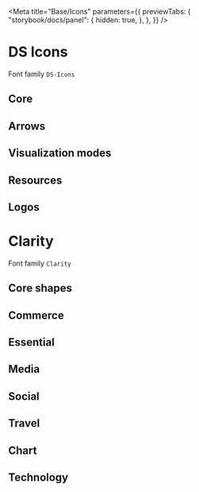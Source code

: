 
<Meta
    title="Base/Icons"
    parameters={{
        previewTabs: {
            "storybook/docs/panel": {
                hidden: true,
            },
        },
    }}
/>

<style>
    {`
.example-item {
    color: #333;
    font-size: 15px;
    text-align: center;
    display: inline-flex;
    flex-direction: column;
    padding: 10px;
    width: 200px;
}

span[class*=icon-],
span[class*=uiv-icon-] {
    font-size: 36px;
}

.code {
    font-family: monospace !important;
}
`}
</style>

# DS Icons

Font family `DS-Icons`

## Core

<Icon name="ui-icon-ellipsis" code="\e90e" />
<Icon name="ui-icon-megaphone-line" code="\e901" />
<Icon name="ui-icon-play" code="\e90c" />
<Icon name="ui-icon-trash" code="\e90d" />
<Icon name="ui-icon-copy" code="\e910" />
<Icon name="ui-icon-git-commit" code="\e912" />
<Icon name="ui-icon-git-branch" code="\e913" />
<Icon name="ui-icon-cloud-deploy-config" code="\e914" />
<Icon name="ui-icon-cloud-off" code="\e915" />
<Icon name="ui-icon-cloud-lock" code="\e91c" />
<Icon name="ui-icon-briefcase" code="\e91b" />
<Icon name="ui-icon-exception-alert" code="\e924" />
<Icon name="ui-icon-go-to-notebook" code="\e925" />
<Icon name="ui-icon-notebook" code="\e94a" />
<Icon name="ui-icon-bell-alarm" code="\e926" />
<Icon name="ui-icon-tick" code="\e927" />
<Icon name="ui-icon-stalled" code="\e928" />
<Icon name="ui-icon-dashboard" code="\e929" />
<Icon name="ui-icon-locations" code="\e939" />
<Icon name="ui-icon-location" code="\e92a" />
<Icon name="ui-icon-location-solid" code="\e938" />
<Icon name="ui-icon-compare" code="\e92b" />
<Icon name="ui-icon-calendar" code="\e92c" />
<Icon name="ui-icon-graph" code="\e92d" />
<Icon name="ui-icon-conversation" code="\e92e" />
<Icon name="ui-icon-wrench" code="\e92f" />
<Icon name="ui-icon-add-user" code="\e93a" />
<Icon name="ui-icon-form-line" code="\e942" />
<Icon name="ui-icon-form-solid" code="\e943" />
<Icon name="ui-icon-binary-line" code="\e947" />
<Icon name="ui-icon-binary-solid" code="\e948" />
<Icon name="ui-icon-cactus" code="\e944" />
<Icon name="ui-icon-download-globe" code="\e946" />
<Icon name="ui-icon-lab" code="\e949" />
<Icon name="ui-icon-sand-clock" code="\e94b" />
<Icon name="ui-icon-list-line" code="\e94c" />
<Icon name="ui-icon-search-add" code="\e950" />
<Icon name="ui-icon-alert-octagon" code="\e951" />
<Icon name="ui-icon-alert-octagon-solid" code="\e952" />
<Icon name="ui-icon-dot" code="\e953" />
<Icon name="ui-icon-exclamation" code="\e954" />
<Icon name="ui-icon-wip" code="\e955" />
<Icon name="ui-icon-auth-denied" code="\e956" />
<Icon name="ui-icon-auth-operator" code="\e957" />
<Icon name="ui-icon-auth-pending" code="\e958" />
<Icon name="ui-icon-auth-request" code="\e959" />

<Icon name="ui-icon-dot-solid" code="\e959" />
<Icon name="ui-icon-dot-solid-off" code="\e95a" />
<Icon name="ui-icon-angle-line-double" code="\e95b" />
<Icon name="ui-icon-equals" code="\e95c" />
<Icon name="ui-icon-list-back" code="\e95d" />

## Arrows

<Icon name="ui-icon-arrow-up" code="\e908" />
<Icon name="ui-icon-go-to-arrow" code="\e920" />

## Visualization modes

<Icon name="ui-icon-collapse-panel" code="\e903" />
<Icon name="ui-icon-collapsed-panel" code="\e904" />
<Icon name="ui-icon-chart" code="\e905" />
<Icon name="ui-icon-list" code="\e906" />
<Icon name="ui-icon-rich-list" code="\e907" />
<Icon name="ui-icon-view-tree" code="\e921" />
<Icon name="ui-icon-view-grid" code="\e922" />
<Icon name="ui-icon-view-stacked" code="\e923" />
<Icon name="ui-icon-group" code="\e931" />
<Icon name="ui-icon-empty" code="--" />

## Resources

<Icon name="ui-icon-resource" code="\e90f" />
<Icon name="ui-icon-namespace-line" code="\e902" />
<Icon name="ui-icon-CPD" code="\e930" />
<Icon name="ui-icon-resource-processing" code="\e916" />
<Icon name="ui-icon-resource-bpa" code="\e917" />
<Icon name="ui-icon-resource-database" code="\e918" />
<Icon name="ui-icon-resource-monitor" code="\e919" />
<Icon name="ui-icon-resource-pubsub" code="\e91a" />
<Icon name="ui-icon-resource-model" code="\e91d" />
<Icon name="ui-icon-universal" code="\e93b" />
<Icon name="ui-icon-global" code="\e941" />
<Icon name="ui-icon-local" code="\e93c" />
<Icon name="ui-icon-multi-local" code="\e93d" />
<Icon name="ui-icon-definition" code="\e93e" />
<Icon name="ui-icon-implementation" code="\e93f" />
<Icon name="ui-icon-deploy" code="\e940" />
<Icon name="ui-icon-deploy-rollback" code="\e94d" />
<Icon name="ui-icon-redeploy" code="\e94e" />
<Icon name="ui-icon-deploy-package" code="\e94f" />
<Icon name="ui-icon-deploy-waiting" code="\e945" />

## Logos

<Icon name="ui-icon-ether-api" code="\e911" />
<Icon name="ui-icon-event-solid" code="\e91e" />
<Icon name="ui-icon-event-line" code="\e91f" />
<Icon name="ui-icon-bitbucket-line" code="\e900" />
<Icon name="ui-icon-bucket-line" code="\e95e" />
<Icon name="ui-icon-bucket-solid" code="\e95f" />
<Icon name="ui-icon-cloud-aws" code="\e909" />
<Icon name="ui-icon-cloud-azure" code="\e90a" />
<Icon name="ui-icon-cloud-google" code="\e90b" />
<Icon name="ui-icon-cells" code="\e932" />
<Icon name="ui-icon-ether" code="\e933" />
<Icon name="ui-icon-mirrorgate" code="\e934" />
<Icon name="ui-icon-bbva" code="\e935" />
<Icon name="ui-icon-salesforce" code="\e936" />
<Icon name="ui-icon-webex" code="\e937" />

# Clarity

Font family `Clarity`

## Core shapes

<Icon name="icon-angle-double-line" code="\e900" />
<Icon name="icon-angle-line" code="\e901" />
<Icon name="icon-avatar-line" code="\e902" />
<Icon name="icon-avatar-outline-alerted" code="\e903" />
<Icon name="icon-avatar-outline-badged" code="\e904" />
<Icon name="icon-avatar-solid-alerted" code="\e905" />
<Icon name="icon-avatar-solid-badged" code="\e906" />
<Icon name="icon-avatar-solid" code="\e907" />
<Icon name="icon-bars-line" code="\e908" />
<Icon name="icon-bell-line" code="\e909" />
<Icon name="icon-bell-outline-badged" code="\e90a" />
<Icon name="icon-bell-solid" code="\e90c" />
<Icon name="icon-bell-solid-badged" code="\e90b" />
<Icon name="icon-bell-solid-badged-color" code="\e96c" />
<Icon name="icon-calendar-line" code="\e9c8" />
<Icon name="icon-calendar-outline-alerted" code="\e9c9" />
<Icon name="icon-calendar-outline-badged" code="\e9ca" />
<Icon name="icon-calendar-solid-alerted" code="\e9cb" />
<Icon name="icon-calendar-solid-badged" code="\e9cc" />
<Icon name="icon-calendar-solid" code="\e9cd" />
<Icon name="icon-caret-line" code="\e90d" />
<Icon name="icon-check-circle-line" code="\e90e" />
<Icon name="icon-check-circle-solid" code="\e90f" />
<Icon name="icon-check-line" code="\e910" />
<Icon name="icon-close-line" code="\e911" />
<Icon name="icon-cloud-line" code="\e912" />
<Icon name="icon-cloud-outline-alerted" code="\e913" />
<Icon name="icon-cloud-outline-badged" code="\e914" />
<Icon name="icon-cloud-solid-alerted" code="\e915" />
<Icon name="icon-cloud-solid-badged" code="\e916" />
<Icon name="icon-cloud-solid" code="\e917" />
<Icon name="icon-cog-line" code="\e918" />
<Icon name="icon-cog-outline-alerted" code="\e919" />
<Icon name="icon-cog-outline-badged" code="\e91a" />
<Icon name="icon-cog-solid-alerted" code="\e91b" />
<Icon name="icon-cog-solid-badged" code="\e91c" />
<Icon name="icon-cog-solid" code="\e91d" />
<Icon name="icon-collapse-line" code="\e9f7" />
<Icon name="icon-date-line" code="\ea20" />
<Icon name="icon-date-outline-alerted" code="\ea21" />
<Icon name="icon-date-outline-badged" code="\ea22" />
<Icon name="icon-date-solid-alerted" code="\ea23" />
<Icon name="icon-date-solid-badged" code="\ea24" />
<Icon name="icon-date-solid" code="\ea25" />
<Icon name="icon-directory-line" code="\e91e" />
<Icon name="icon-directory-outline-alerted" code="\e91f" />
<Icon name="icon-directory-outline-badged" code="\e920" />
<Icon name="icon-directory-solid-alerted" code="\e921" />
<Icon name="icon-directory-solid-badged" code="\e922" />
<Icon name="icon-directory-solid" code="\e923" />
<Icon name="icon-ellipsis-horizontal-line" code="\e924" />
<Icon name="icon-ellipsis-horizontal-outline-badged" code="\e925" />
<Icon name="icon-ellipsis-vertical-line" code="\e926" />
<Icon name="icon-ellipsis-vertical-outline-badged" code="\e927" />
<Icon name="icon-error-line" code="\e928" />
<Icon name="icon-error-solid" code="\e929" />
<Icon name="icon-error-standard-line" code="\e92a" />
<Icon name="icon-error-standard-solid" code="\e92b" />
<Icon name="icon-event-line" code="\ea54" />
<Icon name="icon-event-outline-alerted" code="\ea55" />
<Icon name="icon-event-outline-badged" code="\ea56" />
<Icon name="icon-event-solid-alerted" code="\ea57" />
<Icon name="icon-event-solid-badged" code="\ea58" />
<Icon name="icon-event-solid" code="\ea59" />
<Icon name="icon-exclamation-circle-line" code="\e92c" />
<Icon name="icon-exclamation-circle-solid" code="\e92d" />
<Icon name="icon-exclamation-triangle-line" code="\e92e" />
<Icon name="icon-exclamation-triangle-solid" code="\e92f" />
<Icon name="icon-eye-hide-line" code="\ea60" />
<Icon name="icon-eye-hide-solid" code="\ea61" />
<Icon name="icon-eye-line" code="\ea62" />
<Icon name="icon-eye-solid" code="\ea65" />
<Icon name="icon-filter-grid-circle-line" code="\e930" />
<Icon name="icon-filter-grid-circle-solid" code="\e931" />
<Icon name="icon-filter-grid-line" code="\e932" />
<Icon name="icon-filter-grid-solid" code="\e933" />
<Icon name="icon-folder-line" code="\e934" />
<Icon name="icon-folder-open-line" code="\e935" />
<Icon name="icon-folder-open-outline-alerted" code="\e936" />
<Icon name="icon-folder-open-outline-badged" code="\e937" />
<Icon name="icon-folder-open-solid-alerted" code="\e938" />
<Icon name="icon-folder-open-solid-badged" code="\e939" />
<Icon name="icon-folder-open-solid" code="\e93a" />
<Icon name="icon-folder-outline-alerted" code="\e93b" />
<Icon name="icon-folder-outline-badged" code="\e93c" />
<Icon name="icon-folder-solid-alerted" code="\e93d" />
<Icon name="icon-folder-solid-badged" code="\e93e" />
<Icon name="icon-folder-solid" code="\e93f" />
<Icon name="icon-help-info-line" code="\e940" />
<Icon name="icon-help-info-solid" code="\e941" />
<Icon name="icon-home-line" code="\e942" />
<Icon name="icon-home-solid" code="\e943" />
<Icon name="icon-image-line" code="\e946" />
<Icon name="icon-image-outline-badged" code="\e947" />
<Icon name="icon-image-solid-badged" code="\e948" />
<Icon name="icon-image-solid" code="\e949" />
<Icon name="icon-info-circle-line" code="\e94a" />
<Icon name="icon-info-circle-solid" code="\e94b" />
<Icon name="icon-info-line" code="\e94c" />
<Icon name="icon-info-solid" code="\e94d" />
<Icon name="icon-info-standard-line" code="\e94e" />
<Icon name="icon-info-standard-solid" code="\e94f" />
<Icon name="icon-menu-line" code="\e950" />
<Icon name="icon-notification-line" code="\e951" />
<Icon name="icon-notification-outline-badged" code="\e952" />
<Icon name="icon-notification-solid-badged" code="\e953" />
<Icon name="icon-notification-solid" code="\e954" />
<Icon name="icon-search-line" code="\e955" />
<Icon name="icon-settings-line" code="\e956" />
<Icon name="icon-settings-outline-alerted" code="\e957" />
<Icon name="icon-settings-outline-badged" code="\e958" />
<Icon name="icon-settings-solid-alerted" code="\e959" />
<Icon name="icon-settings-solid-badged" code="\e95a" />
<Icon name="icon-settings-solid" code="\e95b" />
<Icon name="icon-success-line" code="\e95c" />
<Icon name="icon-success-standard-line" code="\e95d" />
<Icon name="icon-success-standard-solid" code="\e95e" />
<Icon name="icon-times-line" code="\e95f" />
<Icon name="icon-unknown-status-line" code="\e960" />
<Icon name="icon-user-line" code="\e961" />
<Icon name="icon-user-outline-alerted" code="\e962" />
<Icon name="icon-user-outline-badged" code="\e963" />
<Icon name="icon-user-solid-alerted" code="\e964" />
<Icon name="icon-user-solid-badged" code="\e965" />
<Icon name="icon-user-solid" code="\e966" />
<Icon name="icon-view-columns-line" code="\e967" />
<Icon name="icon-warning-line" code="\e968" />
<Icon name="icon-warning-solid" code="\e969" />
<Icon name="icon-warning-standard-line" code="\e96a" />
<Icon name="icon-warning-standard-solid" code="\e96b" />

## Commerce

<Icon name="icon-bank-line" code="\e99e" />
<Icon name="icon-bank-outline-alerted" code="\e99f" />
<Icon name="icon-bank-outline-badged" code="\e9a0" />
<Icon name="icon-bank-solid-alerted" code="\e9a1" />
<Icon name="icon-bank-solid-badged" code="\e9a2" />
<Icon name="icon-bank-solid" code="\e9a3" />
<Icon name="icon-calculator-line" code="\e9c6" />
<Icon name="icon-calculator-solid" code="\e9c7" />
<Icon name="icon-credit-card-line" code="\ea10" />
<Icon name="icon-credit-card-solid" code="\ea11" />
<Icon name="icon-dollar-bill-line" code="\ea3a" />
<Icon name="icon-dollar-bill-solid" code="\ea3b" />
<Icon name="icon-dollar-line" code="\ea3c" />
<Icon name="icon-dollar-solid" code="\ea3d" />
<Icon name="icon-euro-line" code="\ea52" />
<Icon name="icon-euro-solid" code="\ea53" />
<Icon name="icon-savings-line" code="\eb72" />
<Icon name="icon-savings-solid" code="\eb73" />
<Icon name="icon-shopping-bag-line" code="\eb8e" />
<Icon name="icon-shopping-bag-solid" code="\eb8f" />
<Icon name="icon-shopping-cart-line" code="\eb90" />
<Icon name="icon-shopping-cart-outline-alerted" code="\eb91" />
<Icon name="icon-shopping-cart-outline-badged" code="\eb92" />
<Icon name="icon-shopping-cart-solid-alerted" code="\eb93" />
<Icon name="icon-shopping-cart-solid-badged" code="\eb94" />
<Icon name="icon-shopping-cart-solid" code="\eb95" />
<Icon name="icon-store-line" code="\eba9" />
<Icon name="icon-store-solid" code="\ebaa" />
<Icon name="icon-wallet-line" code="\ec03" />
<Icon name="icon-wallet-solid" code="\ec04" />

## Essential

<Icon name="icon-add-line" code="\e96f" />
<Icon name="icon-add-text-line" code="\e970" />
<Icon name="icon-alarm-clock-line" code="\e973" />
<Icon name="icon-alarm-clock-outline-alerted" code="\e974" />
<Icon name="icon-alarm-clock-outline-badged" code="\e975" />
<Icon name="icon-alarm-clock-solid-alerted" code="\e976" />
<Icon name="icon-alarm-clock-solid-badged" code="\e977" />
<Icon name="icon-alarm-clock-solid" code="\e978" />
<Icon name="icon-alarm-off-line" code="\e979" />
<Icon name="icon-alarm-off-solid" code="\e97a" />
<Icon name="icon-alert-line" code="\e97b" />
<Icon name="icon-alert-solid" code="\e97c" />
<Icon name="icon-arrow-line" code="\e98b" />
<Icon name="icon-asterisk-line" code="\e98c" />
<Icon name="icon-asterisk-solid" code="\e98d" />
<Icon name="icon-balance-line" code="\e99c" />
<Icon name="icon-ban-line" code="\e99d" />
<Icon name="icon-bolt-line" code="\e9b2" />
<Icon name="icon-bolt-solid" code="\e9b3" />
<Icon name="icon-book-line" code="\e9b4" />
<Icon name="icon-book-solid" code="\e9b5" />
<Icon name="icon-bubble-exclamation-line" code="\e9b8" />
<Icon name="icon-bubble-exclamation-solid" code="\e9b9" />
<Icon name="icon-bug-line" code="\e9ba" />
<Icon name="icon-bug-solid" code="\e9bb" />
<Icon name="icon-bullseye-line" code="\e9c2" />
<Icon name="icon-bullseye-solid" code="\e9c3" />
<Icon name="icon-cancel-line" code="\e9d0" />
<Icon name="icon-circle-arrow-line" code="\e9dd" />
<Icon name="icon-circle-arrow-solid" code="\e9de" />
<Icon name="icon-circle-line" code="\e9df" />
<Icon name="icon-circle-solid" code="\e9e0" />
<Icon name="icon-clipboard-line" code="\e9e1" />
<Icon name="icon-clipboard-outline-badged" code="\e9e2" />
<Icon name="icon-clipboard-solid-badged" code="\e9e3" />
<Icon name="icon-clipboard-solid" code="\e9e4" />
<Icon name="icon-clock-line" code="\e9e5" />
<Icon name="icon-clock-outline-alerted" code="\e9e6" />
<Icon name="icon-clock-outline-badged" code="\e9e7" />
<Icon name="icon-clock-solid-alerted" code="\e9e8" />
<Icon name="icon-clock-solid-badged" code="\e9e9" />
<Icon name="icon-clock-solid" code="\e9ea" />
<Icon name="icon-copy-line" code="\ea08" />
<Icon name="icon-copy-solid" code="\ea09" />
<Icon name="icon-cursor-arrow-line" code="\ea12" />
<Icon name="icon-cursor-arrow-solid" code="\ea13" />
<Icon name="icon-cursor-hand-line" code="\ea14" />
<Icon name="icon-cursor-hand-solid" code="\ea15" />
<Icon name="icon-document-line" code="\ea34" />
<Icon name="icon-document-outline-alerted" code="\ea35" />
<Icon name="icon-document-outline-badged" code="\ea36" />
<Icon name="icon-document-solid-alerted" code="\ea37" />
<Icon name="icon-document-solid-badged" code="\ea38" />
<Icon name="icon-document-solid" code="\ea39" />
<Icon name="icon-edit-line" code="\ea44" />
<Icon name="icon-edit-solid" code="\ea45" />
<Icon name="icon-file-line" code="\ea6a" />
<Icon name="icon-file-outline-alerted" code="\ea6b" />
<Icon name="icon-file-outline-badged" code="\ea6c" />
<Icon name="icon-file-settings-line" code="\ea6d" />
<Icon name="icon-file-settings-outline-alerted" code="\ea6e" />
<Icon name="icon-file-settings-outline-badged" code="\ea6f" />
<Icon name="icon-file-settings-solid-alerted" code="\ea70" />
<Icon name="icon-file-settings-solid-badged" code="\ea71" />
<Icon name="icon-file-settings-solid" code="\ea72" />
<Icon name="icon-file-solid-alerted" code="\ea73" />
<Icon name="icon-file-solid-badged" code="\ea74" />
<Icon name="icon-file-solid" code="\ea75" />
<Icon name="icon-filter-line" code="\ea78" />
<Icon name="icon-filter-solid" code="\ea79" />
<Icon name="icon-firewall-line" code="\ea7a" />
<Icon name="icon-firewall-outline-alerted" code="\ea7b" />
<Icon name="icon-firewall-outline-badged" code="\ea7c" />
<Icon name="icon-firewall-solid-alerted" code="\ea7d" />
<Icon name="icon-firewall-solid-badged" code="\ea7e" />
<Icon name="icon-firewall-solid" code="\ea7f" />
<Icon name="icon-flame-line" code="\ea82" />
<Icon name="icon-flame-solid" code="\ea83" />
<Icon name="icon-flow-chart-line" code="\ea8b" />
<Icon name="icon-flow-chart-solid" code="\ea8c" />
<Icon name="icon-grid-view-line" code="\ea8d" />
<Icon name="icon-grid-view-solid" code="\ea8e" />
<Icon name="icon-group-line" code="\ea8f" />
<Icon name="icon-group-outline-alerted" code="\ea90" />
<Icon name="icon-group-outline-badged" code="\ea91" />
<Icon name="icon-group-solid-alerted" code="\ea92" />
<Icon name="icon-group-solid-badged" code="\ea93" />
<Icon name="icon-group-solid" code="\ea94" />
<Icon name="icon-help-line" code="\eaa5" />
<Icon name="icon-help-outline-badged" code="\eaa6" />
<Icon name="icon-help-solid-badged" code="\eaa7" />
<Icon name="icon-help-solid" code="\eaa8" />
<Icon name="icon-history-line" code="\eaa9" />
<Icon name="icon-hourglass-line" code="\eab0" />
<Icon name="icon-hourglass-outline-alerted" code="\eab1" />
<Icon name="icon-hourglass-outline-badged" code="\eab2" />
<Icon name="icon-hourglass-solid-alerted" code="\eab3" />
<Icon name="icon-hourglass-solid-badged" code="\eab4" />
<Icon name="icon-hourglass-solid" code="\eab5" />
<Icon name="icon-id-badge-line" code="\eab6" />
<Icon name="icon-id-badge-outline-alerted" code="\eab7" />
<Icon name="icon-id-badge-outline-badged" code="\eab8" />
<Icon name="icon-id-badge-solid-alerted" code="\eab9" />
<Icon name="icon-id-badge-solid-badged" code="\eaba" />
<Icon name="icon-id-badge-solid" code="\eabb" />
<Icon name="icon-key-line" code="\eac7" />
<Icon name="icon-key-outline-alerted" code="\eac8" />
<Icon name="icon-key-outline-badged" code="\eac9" />
<Icon name="icon-key-solid-alerted" code="\eaca" />
<Icon name="icon-key-solid-badged" code="\eacb" />
<Icon name="icon-key-solid" code="\eacc" />
<Icon name="icon-library-line" code="\ead1" />
<Icon name="icon-library-solid" code="\ead2" />
<Icon name="icon-lightbulb-line" code="\ead9" />
<Icon name="icon-lightbulb-outline-badged" code="\eada" />
<Icon name="icon-lightbulb-solid-badged" code="\eadb" />
<Icon name="icon-lightbulb-solid" code="\eadc" />
<Icon name="icon-lightning-line" code="\eadd" />
<Icon name="icon-lightning-solid" code="\eade" />
<Icon name="icon-list-line" code="\eae4" />
<Icon name="icon-list-outline-badged" code="\eae5" />
<Icon name="icon-list-solid-badged" code="\eae6" />
<Icon name="icon-list-solid" code="\eae7" />
<Icon name="icon-lock-line" code="\eae8" />
<Icon name="icon-lock-solid" code="\eae9" />
<Icon name="icon-login-line" code="\eaea" />
<Icon name="icon-login-solid" code="\eaeb" />
<Icon name="icon-logout-line" code="\eaec" />
<Icon name="icon-logout-solid" code="\eaed" />
<Icon name="icon-minus-circle-line" code="\eafa" />
<Icon name="icon-minus-circle-solid" code="\eafb" />
<Icon name="icon-minus-line" code="\eafc" />
<Icon name="icon-new-line" code="\eb18" />
<Icon name="icon-new-solid" code="\eb19" />
<Icon name="icon-no-access-line" code="\eb1a" />
<Icon name="icon-no-access-solid" code="\eb1b" />
<Icon name="icon-note-edit-line" code="\eb1e" />
<Icon name="icon-note-edit-solid" code="\eb1f" />
<Icon name="icon-note-line" code="\eb20" />
<Icon name="icon-note-solid" code="\eb21" />
<Icon name="icon-objects-line" code="\eb22" />
<Icon name="icon-objects-solid" code="\eb23" />
<Icon name="icon-organization-line" code="\eb24" />
<Icon name="icon-organization-solid" code="\eb25" />
<Icon name="icon-pencil-line" code="\eb28" />
<Icon name="icon-pencil-solid" code="\eb29" />
<Icon name="icon-pin-line" code="\eb32" />
<Icon name="icon-pin-solid" code="\eb33" />
<Icon name="icon-pinboard-line" code="\eb34" />
<Icon name="icon-pinboard-solid" code="\eb35" />
<Icon name="icon-pinned-line" code="\eb36" />
<Icon name="icon-pinned-solid" code="\eb37" />
<Icon name="icon-plus-circle-line" code="\eb42" />
<Icon name="icon-plus-circle-solid" code="\eb43" />
<Icon name="icon-plus-line" code="\eb44" />
<Icon name="icon-pop-out-line" code="\eb45" />
<Icon name="icon-redo-line" code="\eb5a" />
<Icon name="icon-refresh-line" code="\eb5b" />
<Icon name="icon-remove-line" code="\eb5c" />
<Icon name="icon-remove-solid" code="\eb5d" />
<Icon name="icon-repeat-line" code="\eb5e" />
<Icon name="icon-resize-line" code="\eb5f" />
<Icon name="icon-scissors-line" code="\eb74" />
<Icon name="icon-scissors-solid" code="\eb75" />
<Icon name="icon-scroll-line" code="\eb76" />
<Icon name="icon-scroll-outline-alerted" code="\eb77" />
<Icon name="icon-scroll-outline-badged" code="\eb78" />
<Icon name="icon-scroll-solid-alerted" code="\eb79" />
<Icon name="icon-scroll-solid-badged" code="\eb7a" />
<Icon name="icon-scroll-solid" code="\eb7b" />
<Icon name="icon-sign-in-line" code="\eb97" />
<Icon name="icon-sign-in-solid" code="\eb98" />
<Icon name="icon-sign-out-line" code="\eb99" />
<Icon name="icon-sign-out-solid" code="\eb9a" />
<Icon name="icon-slider-line" code="\eb9b" />
<Icon name="icon-slider-solid" code="\eb9c" />
<Icon name="icon-switch-line" code="\ebab" />
<Icon name="icon-sync-line" code="\ebac" />
<Icon name="icon-tag-line" code="\ebaf" />
<Icon name="icon-tag-outline-alerted" code="\ebb0" />
<Icon name="icon-tag-outline-badged" code="\ebb1" />
<Icon name="icon-tag-solid-alerted" code="\ebb2" />
<Icon name="icon-tag-solid-badged" code="\ebb3" />
<Icon name="icon-tag-solid" code="\ebb4" />
<Icon name="icon-tags-line" code="\ebb5" />
<Icon name="icon-tags-outline-alerted" code="\ebb6" />
<Icon name="icon-tags-outline-badged" code="\ebb7" />
<Icon name="icon-tags-solid-alerted" code="\ebb8" />
<Icon name="icon-tags-solid-badged" code="\ebb9" />
<Icon name="icon-tags-solid" code="\ebba" />
<Icon name="icon-target-line" code="\ebbf" />
<Icon name="icon-target-solid" code="\ebc0" />
<Icon name="icon-thermometer-line" code="\ebcd" />
<Icon name="icon-times-circle-line" code="\ebd2" />
<Icon name="icon-times-circle-solid" code="\ebd3" />
<Icon name="icon-tools-line" code="\ebd4" />
<Icon name="icon-tools-solid" code="\ebd5" />
<Icon name="icon-trash-line" code="\ebd6" />
<Icon name="icon-trash-solid" code="\ebd7" />
<Icon name="icon-two-way-arrows-line" code="\ebda" />
<Icon name="icon-undo-line" code="\ebdd" />
<Icon name="icon-unlock-line" code="\ebe2" />
<Icon name="icon-unlock-solid" code="\ebe3" />
<Icon name="icon-upload-line" code="\ebe7" />
<Icon name="icon-upload-outline-alerted" code="\ebe8" />
<Icon name="icon-upload-outline-badged" code="\ebe9" />
<Icon name="icon-users-line" code="\ebea" />
<Icon name="icon-users-outline-alerted" code="\ebeb" />
<Icon name="icon-users-outline-badged" code="\ebec" />
<Icon name="icon-users-solid-alerted" code="\ebed" />
<Icon name="icon-users-solid-badged" code="\ebee" />
<Icon name="icon-users-solid" code="\ebef" />
<Icon name="icon-view-cards-line" code="\ebf2" />
<Icon name="icon-view-list-line" code="\ebf3" />
<Icon name="icon-window-close-line" code="\ec07" />
<Icon name="icon-window-max-line" code="\ec08" />
<Icon name="icon-window-min-line" code="\ec09" />
<Icon name="icon-window-restore-line" code="\ec0a" />
<Icon name="icon-world-line" code="\ec0b" />
<Icon name="icon-world-outline-badged" code="\ec0c" />
<Icon name="icon-world-solid-badged" code="\ec0d" />
<Icon name="icon-world-solid" code="\ec0e" />
<Icon name="icon-wrench-line" code="\ec0f" />
<Icon name="icon-wrench-solid" code="\ec10" />
<Icon name="icon-zoom-in-line" code="\ec11" />
<Icon name="icon-zoom-out-line" code="\ec12" />

## Media

<Icon name="icon-camera-line" code="\e9ce" />
<Icon name="icon-camera-solid" code="\e9cf" />
<Icon name="icon-fast-forward-line" code="\ea66" />
<Icon name="icon-fast-forward-solid" code="\ea67" />
<Icon name="icon-film-strip-line" code="\ea76" />
<Icon name="icon-film-strip-solid" code="\ea77" />
<Icon name="icon-headphones-line" code="\ea9f" />
<Icon name="icon-headphones-solid" code="\eaa0" />
<Icon name="icon-music-note-line" code="\eb03" />
<Icon name="icon-music-note-solid" code="\eb04" />
<Icon name="icon-pause-line" code="\eb26" />
<Icon name="icon-pause-solid" code="\eb27" />
<Icon name="icon-play-line" code="\eb3a" />
<Icon name="icon-play-solid" code="\eb3b" />
<Icon name="icon-power-line" code="\eb46" />
<Icon name="icon-power-outline-alerted" code="\eb47" />
<Icon name="icon-power-outline-badged" code="\eb48" />
<Icon name="icon-power-solid-alerted" code="\eb49" />
<Icon name="icon-power-solid-badged" code="\eb4a" />
<Icon name="icon-power-solid" code="\eb4b" />
<Icon name="icon-rewind-line" code="\eb66" />
<Icon name="icon-rewind-solid" code="\eb67" />
<Icon name="icon-shuffle-line" code="\eb96" />
<Icon name="icon-step-forward-line" code="\eb9f" />
<Icon name="icon-step-forward-solid" code="\eba0" />
<Icon name="icon-stop-line" code="\eba1" />
<Icon name="icon-stop-solid" code="\eba2" />
<Icon name="icon-video-camera-line" code="\ebf0" />
<Icon name="icon-video-camera-solid" code="\ebf1" />
<Icon name="icon-volume-down-line" code="\ebfd" />
<Icon name="icon-volume-down-solid" code="\ebfe" />
<Icon name="icon-volume-mute-line" code="\ebff" />
<Icon name="icon-volume-mute-solid" code="\ec00" />
<Icon name="icon-volume-up-line" code="\ec01" />
<Icon name="icon-volume-up-solid" code="\ec02" />

## Social

<Icon name="icon-bookmark-line" code="\e9b6" />
<Icon name="icon-bookmark-solid" code="\e9b7" />
<Icon name="icon-chat-bubble-line" code="\e9d9" />
<Icon name="icon-chat-bubble-outline-badged" code="\e9da" />
<Icon name="icon-chat-bubble-solid-badged" code="\e9db" />
<Icon name="icon-chat-bubble-solid" code="\e9dc" />
<Icon name="icon-email-line" code="\ea46" />
<Icon name="icon-email-outline-alerted" code="\ea47" />
<Icon name="icon-email-outline-badged" code="\ea48" />
<Icon name="icon-email-solid-alerted" code="\ea49" />
<Icon name="icon-email-solid-badged" code="\ea4a" />
<Icon name="icon-email-solid" code="\ea4b" />
<Icon name="icon-envelope-line" code="\ea4c" />
<Icon name="icon-envelope-outline-alerted" code="\ea4d" />
<Icon name="icon-envelope-outline-badged" code="\ea4e" />
<Icon name="icon-envelope-solid-alerted" code="\ea4f" />
<Icon name="icon-envelope-solid-badged" code="\ea50" />
<Icon name="icon-envelope-solid" code="\ea51" />
<Icon name="icon-favorite-line" code="\ea68" />
<Icon name="icon-favorite-solid" code="\ea69" />
<Icon name="icon-flag-line" code="\ea80" />
<Icon name="icon-flag-solid" code="\ea81" />
<Icon name="icon-half-star-line" code="\ea95" />
<Icon name="icon-half-star-solid" code="\ea96" />
<Icon name="icon-happy-face-line" code="\ea97" />
<Icon name="icon-happy-face-solid" code="\ea98" />
<Icon name="icon-heart-broken-line" code="\eaa1" />
<Icon name="icon-heart-broken-solid" code="\eaa2" />
<Icon name="icon-heart-line" code="\eaa3" />
<Icon name="icon-heart-solid" code="\eaa4" />
<Icon name="icon-inbox-line" code="\eac2" />
<Icon name="icon-inbox-outline-badged" code="\eac3" />
<Icon name="icon-neutral-face-line" code="\eb16" />
<Icon name="icon-neutral-face-solid" code="\eb17" />
<Icon name="icon-picture-line" code="\eb2c" />
<Icon name="icon-picture-outline-badged" code="\eb2d" />
<Icon name="icon-picture-solid-badged" code="\eb2e" />
<Icon name="icon-picture-solid" code="\eb2f" />
<Icon name="icon-sad-face-line" code="\eb70" />
<Icon name="icon-sad-face-solid" code="\eb71" />
<Icon name="icon-share-line" code="\eb82" />
<Icon name="icon-share-solid" code="\eb83" />
<Icon name="icon-star-line" code="\eb9d" />
<Icon name="icon-star-solid" code="\eb9e" />
<Icon name="icon-talk-bubbles-line" code="\ebbb" />
<Icon name="icon-talk-bubbles-outline-badged" code="\ebbc" />
<Icon name="icon-talk-bubbles-solid-badged" code="\ebbd" />
<Icon name="icon-talk-bubbles-solid" code="\ebbe" />
<Icon name="icon-tasks-line" code="\ebc1" />
<Icon name="icon-tasks-outline-alerted" code="\ebc2" />
<Icon name="icon-tasks-outline-badged" code="\ebc3" />
<Icon name="icon-tasks-solid-alerted" code="\ebc4" />
<Icon name="icon-tasks-solid-badged" code="\ebc5" />
<Icon name="icon-tasks-solid" code="\ebc6" />
<Icon name="icon-thumbs-down-line" code="\ebce" />
<Icon name="icon-thumbs-down-solid" code="\ebcf" />
<Icon name="icon-thumbs-up-line" code="\ebd0" />
<Icon name="icon-thumbs-up-solid" code="\ebd1" />

## Travel

<Icon name="icon-airplane-line" code="\e971" />
<Icon name="icon-airplane-solid" code="\e972" />
<Icon name="icon-auto-line" code="\e98e" />
<Icon name="icon-auto-solid" code="\e98f" />
<Icon name="icon-car-line" code="\e9d1" />
<Icon name="icon-car-solid" code="\e9d2" />
<Icon name="icon-compass-line" code="\e9fe" />
<Icon name="icon-compass-solid" code="\e9ff" />
<Icon name="icon-map-line" code="\eaee" />
<Icon name="icon-map-marker-line" code="\eaef" />
<Icon name="icon-map-marker-outline-badged" code="\eaf0" />
<Icon name="icon-map-marker-solid-badged" code="\eaf1" />
<Icon name="icon-map-marker-solid" code="\eaf2" />
<Icon name="icon-map-solid" code="\eaf3" />
<Icon name="icon-plane-line" code="\eb38" />
<Icon name="icon-plane-solid" code="\eb39" />

## Chart

<Icon name="icon-analytics-line" code="\e97d" />
<Icon name="icon-analytics-outline-badged" code="\e97e" />
<Icon name="icon-analytics-solid-badged" code="\e97f" />
<Icon name="icon-analytics-solid" code="\e980" />
<Icon name="icon-bar-chart-line" code="\e9a4" />
<Icon name="icon-bar-chart-outline-badged" code="\e9a5" />
<Icon name="icon-bar-chart-solid-badged" code="\e9a6" />
<Icon name="icon-bar-chart-solid" code="\e9a7" />
<Icon name="icon-line-chart-line" code="\eadf" />
<Icon name="icon-line-chart-outline-badged" code="\eae0" />
<Icon name="icon-line-chart-solid-badged" code="\eae1" />
<Icon name="icon-line-chart-solid" code="\eae2" />

## Technology

<Icon name="icon-application-line" code="\e981" />
<Icon name="icon-application-solid" code="\e982" />
<Icon name="icon-applications-line" code="\e983" />
<Icon name="icon-applications-outline-alerted" code="\e984" />
<Icon name="icon-applications-outline-badged" code="\e985" />
<Icon name="icon-applications-solid-alerted" code="\e986" />
<Icon name="icon-applications-solid-badged" code="\e987" />
<Icon name="icon-applications-solid" code="\e988" />
<Icon name="icon-archive-line" code="\e989" />
<Icon name="icon-archive-solid" code="\e98a" />
<Icon name="icon-backup-line" code="\e990" />
<Icon name="icon-backup-outline-alerted" code="\e991" />
<Icon name="icon-backup-outline-badged" code="\e992" />
<Icon name="icon-backup-restore-line" code="\e993" />
<Icon name="icon-backup-restore-outline-alerted" code="\e994" />
<Icon name="icon-backup-restore-outline-badged" code="\e995" />
<Icon name="icon-backup-restore-solid-alerted" code="\e996" />
<Icon name="icon-backup-restore-solid-badged" code="\e997" />
<Icon name="icon-backup-restore-solid" code="\e998" />
<Icon name="icon-backup-solid-alerted" code="\e999" />
<Icon name="icon-backup-solid-badged" code="\e99a" />
<Icon name="icon-backup-solid" code="\e99b" />
<Icon name="icon-battery-line" code="\e9a8" />
<Icon name="icon-battery-outline-alerted" code="\e9a9" />
<Icon name="icon-battery-outline-badged" code="\e9aa" />
<Icon name="icon-battery-solid-alerted" code="\e9ab" />
<Icon name="icon-battery-solid-badged" code="\e9ac" />
<Icon name="icon-battery-solid" code="\e9ad" />
<Icon name="icon-block-line" code="\e9ae" />
<Icon name="icon-block-solid" code="\e9af" />
<Icon name="icon-blocks-group-line" code="\e9b0" />
<Icon name="icon-blocks-group-solid" code="\e9b1" />
<Icon name="icon-building-line" code="\e9bc" />
<Icon name="icon-building-outline-alerted" code="\e9bd" />
<Icon name="icon-building-outline-badged" code="\e9be" />
<Icon name="icon-building-solid-alerted" code="\e9bf" />
<Icon name="icon-building-solid-badged" code="\e9c0" />
<Icon name="icon-building-solid" code="\e9c1" />
<Icon name="icon-bundle-line" code="\e9c4" />
<Icon name="icon-bundle-solid" code="\e9c5" />
<Icon name="icon-certificate-line" code="\e9d3" />
<Icon name="icon-certificate-outline-alerted" code="\e9d4" />
<Icon name="icon-certificate-outline-badged" code="\e9d5" />
<Icon name="icon-certificate-solid-alerted" code="\e9d6" />
<Icon name="icon-certificate-solid-badged" code="\e9d7" />
<Icon name="icon-certificate-solid" code="\e9d8" />
<Icon name="icon-cloud-network-line" code="\e9eb" />
<Icon name="icon-cloud-scale-line" code="\e9ec" />
<Icon name="icon-cloud-traffic-line" code="\e9ed" />
<Icon name="icon-cluster-line" code="\e9ee" />
<Icon name="icon-cluster-outline-alerted" code="\e9ef" />
<Icon name="icon-cluster-outline-badged" code="\e9f0" />
<Icon name="icon-cluster-solid-alerted" code="\e9f1" />
<Icon name="icon-cluster-solid-badged" code="\e9f2" />
<Icon name="icon-cluster-solid" code="\e9f3" />
<Icon name="icon-code-line" code="\e9f4" />
<Icon name="icon-code-outline-alerted" code="\e9f5" />
<Icon name="icon-code-outline-badged" code="\e9f6" />
<Icon name="icon-command-line" code="\e9f8" />
<Icon name="icon-command-outline-alerted" code="\e9f9" />
<Icon name="icon-command-outline-badged" code="\e9fa" />
<Icon name="icon-command-solid-alerted" code="\e9fb" />
<Icon name="icon-command-solid-badged" code="\e9fc" />
<Icon name="icon-command-solid" code="\e9fd" />
<Icon name="icon-computer-line" code="\ea00" />
<Icon name="icon-computer-outline-alerted" code="\ea01" />
<Icon name="icon-computer-outline-badged" code="\ea02" />
<Icon name="icon-computer-solid-alerted" code="\ea03" />
<Icon name="icon-computer-solid-badged" code="\ea04" />
<Icon name="icon-computer-solid" code="\ea05" />
<Icon name="icon-connect-line" code="\ea06" />
<Icon name="icon-connect-solid" code="\ea07" />
<Icon name="icon-cpu-line" code="\ea0a" />
<Icon name="icon-cpu-outline-alerted" code="\ea0b" />
<Icon name="icon-cpu-outline-badged" code="\ea0c" />
<Icon name="icon-cpu-solid-alerted" code="\ea0d" />
<Icon name="icon-cpu-solid-badged" code="\ea0e" />
<Icon name="icon-cpu-solid" code="\ea0f" />
<Icon name="icon-dashboard-line" code="\ea16" />
<Icon name="icon-dashboard-outline-badged" code="\ea17" />
<Icon name="icon-dashboard-solid-badged" code="\ea18" />
<Icon name="icon-dashboard-solid" code="\ea19" />
<Icon name="icon-data-cluster-line" code="\ea1a" />
<Icon name="icon-data-cluster-outline-alerted" code="\ea1b" />
<Icon name="icon-data-cluster-outline-badged" code="\ea1c" />
<Icon name="icon-data-cluster-solid-alerted" code="\ea1d" />
<Icon name="icon-data-cluster-solid-badged" code="\ea1e" />
<Icon name="icon-data-cluster-solid" code="\ea1f" />
<Icon name="icon-design-line" code="\ea26" />
<Icon name="icon-design-solid" code="\ea27" />
<Icon name="icon-devices-line" code="\ea28" />
<Icon name="icon-devices-solid" code="\ea29" />
<Icon name="icon-disconnect-line" code="\ea2a" />
<Icon name="icon-disconnect-solid" code="\ea2b" />
<Icon name="icon-disconnected-line" code="\ea2c" />
<Icon name="icon-disconnected-solid" code="\ea2d" />
<Icon name="icon-display-line" code="\ea2e" />
<Icon name="icon-display-outline-alerted" code="\ea2f" />
<Icon name="icon-display-outline-badged" code="\ea30" />
<Icon name="icon-display-solid-alerted" code="\ea31" />
<Icon name="icon-display-solid-badged" code="\ea32" />
<Icon name="icon-display-solid" code="\ea33" />
<Icon name="icon-download-cloud-line" code="\ea3e" />
<Icon name="icon-download-cloud-outline-alerted" code="\ea3f" />
<Icon name="icon-download-cloud-outline-badged" code="\ea40" />
<Icon name="icon-download-line" code="\ea41" />
<Icon name="icon-download-outline-alerted" code="\ea42" />
<Icon name="icon-download-outline-badged" code="\ea43" />
<Icon name="icon-export-line" code="\ea5a" />
<Icon name="icon-export-outline-alerted" code="\ea5b" />
<Icon name="icon-export-outline-badged" code="\ea5c" />
<Icon name="icon-export-solid-alerted" code="\ea5d" />
<Icon name="icon-export-solid-badged" code="\ea5e" />
<Icon name="icon-export-solid" code="\ea5f" />
<Icon name="icon-floppy-line" code="\ea84" />
<Icon name="icon-floppy-outline-alerted" code="\ea85" />
<Icon name="icon-floppy-outline-badged" code="\ea86" />
<Icon name="icon-floppy-solid-alerted" code="\ea88" />
<Icon name="icon-floppy-solid-badged" code="\ea89" />
<Icon name="icon-floppy-solid" code="\ea8a" />
<Icon name="icon-hard-disk-line" code="\ea99" />
<Icon name="icon-hard-disk-outline-alerted" code="\ea9a" />
<Icon name="icon-hard-disk-outline-badged" code="\ea9b" />
<Icon name="icon-hard-disk-solid-alerted" code="\ea9c" />
<Icon name="icon-hard-disk-solid-badged" code="\ea9d" />
<Icon name="icon-hard-disk-solid" code="\ea9e" />
<Icon name="icon-host-line" code="\eaaa" />
<Icon name="icon-host-outline-alerted" code="\eaab" />
<Icon name="icon-host-outline-badged" code="\eaac" />
<Icon name="icon-host-solid-alerted" code="\eaad" />
<Icon name="icon-host-solid-badged" code="\eaae" />
<Icon name="icon-host-solid" code="\eaaf" />
<Icon name="icon-import-line" code="\eabc" />
<Icon name="icon-import-outline-alerted" code="\eabd" />
<Icon name="icon-import-outline-badged" code="\eabe" />
<Icon name="icon-import-solid-alerted" code="\eabf" />
<Icon name="icon-import-solid-badged" code="\eac0" />
<Icon name="icon-import-solid" code="\eac1" />
<Icon name="icon-install-line" code="\eac4" />
<Icon name="icon-install-outline-alerted" code="\eac5" />
<Icon name="icon-install-outline-badged" code="\eac6" />
<Icon name="icon-keyboard-line" code="\eacd" />
<Icon name="icon-keyboard-solid" code="\eace" />
<Icon name="icon-layers-line" code="\eacf" />
<Icon name="icon-layers-solid" code="\ead0" />
<Icon name="icon-license-line" code="\ead3" />
<Icon name="icon-license-outline-alerted" code="\ead4" />
<Icon name="icon-license-outline-badged" code="\ead5" />
<Icon name="icon-license-solid-alerted" code="\ead6" />
<Icon name="icon-license-solid-badged" code="\ead7" />
<Icon name="icon-license-solid" code="\ead8" />
<Icon name="icon-link-line" code="\eae3" />
<Icon name="icon-memory-line" code="\eaf4" />
<Icon name="icon-memory-outline-alerted" code="\eaf5" />
<Icon name="icon-memory-outline-badged" code="\eaf6" />
<Icon name="icon-memory-solid-alerted" code="\eaf7" />
<Icon name="icon-memory-solid-badged" code="\eaf8" />
<Icon name="icon-memory-solid" code="\eaf9" />
<Icon name="icon-mobile-line" code="\eafd" />
<Icon name="icon-mobile-phone-line" code="\eafe" />
<Icon name="icon-mobile-phone-solid" code="\eaff" />
<Icon name="icon-mobile-solid" code="\eb00" />
<Icon name="icon-mouse-line" code="\eb01" />
<Icon name="icon-mouse-solid" code="\eb02" />
<Icon name="icon-network-globe-line" code="\eb05" />
<Icon name="icon-network-globe-outline-alerted" code="\eb06" />
<Icon name="icon-network-globe-outline-badged" code="\eb07" />
<Icon name="icon-network-globe-solid-alerted" code="\eb08" />
<Icon name="icon-network-globe-solid-badged" code="\eb09" />
<Icon name="icon-network-globe-solid" code="\eb0d" />
<Icon name="icon-network-settings-line" code="\eb0e" />
<Icon name="icon-network-settings-solid" code="\eb0f" />
<Icon name="icon-network-switch-line" code="\eb10" />
<Icon name="icon-network-switch-outline-alerted" code="\eb11" />
<Icon name="icon-network-switch-outline-badged" code="\eb12" />
<Icon name="icon-network-switch-solid-alerted" code="\eb13" />
<Icon name="icon-network-switch-solid-badged" code="\eb14" />
<Icon name="icon-network-switch-solid" code="\eb15" />
<Icon name="icon-no-wifi-line" code="\eb1c" />
<Icon name="icon-no-wifi-solid" code="\eb1d" />
<Icon name="icon-phone-handset-line" code="\eb2a" />
<Icon name="icon-phone-handset-solid" code="\eb2b" />
<Icon name="icon-plugin-line" code="\eb3c" />
<Icon name="icon-plugin-outline-alerted" code="\eb3d" />
<Icon name="icon-plugin-outline-badged" code="\eb3e" />
<Icon name="icon-plugin-solid-alerted" code="\eb3f" />
<Icon name="icon-plugin-solid-badged" code="\eb40" />
<Icon name="icon-plugin-solid" code="\eb41" />
<Icon name="icon-rack-server-line" code="\eb52" />
<Icon name="icon-rack-server-outline-alerted" code="\eb53" />
<Icon name="icon-rack-server-outline-badged" code="\eb54" />
<Icon name="icon-rack-server-solid-alerted" code="\eb55" />
<Icon name="icon-rack-server-solid-badged" code="\eb56" />
<Icon name="icon-rack-server-solid" code="\eb57" />
<Icon name="icon-receiver-line" code="\eb58" />
<Icon name="icon-receiver-solid" code="\eb59" />
<Icon name="icon-resource-pool-line" code="\eb60" />
<Icon name="icon-resource-pool-outline-alerted" code="\eb61" />
<Icon name="icon-resource-pool-outline-badged" code="\eb62" />
<Icon name="icon-resource-pool-solid-alerted" code="\eb63" />
<Icon name="icon-resource-pool-solid-badged" code="\eb64" />
<Icon name="icon-resource-pool-solid" code="\eb65" />
<Icon name="icon-router-line" code="\eb68" />
<Icon name="icon-router-outline-alerted" code="\eb69" />
<Icon name="icon-router-outline-badged" code="\eb6a" />
<Icon name="icon-router-solid-alerted" code="\eb6b" />
<Icon name="icon-router-solid-badged" code="\eb6c" />
<Icon name="icon-router-solid" code="\eb6d" />
<Icon name="icon-ruler-pencil-line" code="\eb6e" />
<Icon name="icon-ruler-pencil-solid" code="\eb6f" />
<Icon name="icon-server-line" code="\eb7c" />
<Icon name="icon-server-outline-alerted" code="\eb7d" />
<Icon name="icon-server-outline-badged" code="\eb7e" />
<Icon name="icon-server-solid-alerted" code="\eb7f" />
<Icon name="icon-server-solid-badged" code="\eb80" />
<Icon name="icon-server-solid" code="\eb81" />
<Icon name="icon-shield-check-line" code="\eb84" />
<Icon name="icon-shield-check-solid" code="\eb85" />
<Icon name="icon-shield-line" code="\eb86" />
<Icon name="icon-shield-outline-alerted" code="\eb87" />
<Icon name="icon-shield-outline-badged" code="\eb88" />
<Icon name="icon-shield-solid-alerted" code="\eb89" />
<Icon name="icon-shield-solid-badged" code="\eb8a" />
<Icon name="icon-shield-solid" code="\eb8b" />
<Icon name="icon-shield-x-line" code="\eb8c" />
<Icon name="icon-shield-x-solid" code="\eb8d" />
<Icon name="icon-storage-line" code="\eba3" />
<Icon name="icon-storage-outline-alerted" code="\eba4" />
<Icon name="icon-storage-outline-badged" code="\eba5" />
<Icon name="icon-storage-solid-alerted" code="\eba6" />
<Icon name="icon-storage-solid-badged" code="\eba7" />
<Icon name="icon-storage-solid" code="\eba8" />
<Icon name="icon-tablet-line" code="\ebad" />
<Icon name="icon-tablet-solid" code="\ebae" />
<Icon name="icon-terminal-line" code="\ebc7" />
<Icon name="icon-terminal-outline-alerted" code="\ebc8" />
<Icon name="icon-terminal-outline-badged" code="\ebc9" />
<Icon name="icon-terminal-solid-alerted" code="\ebca" />
<Icon name="icon-terminal-solid-badged" code="\ebcb" />
<Icon name="icon-terminal-solid" code="\ebcc" />
<Icon name="icon-truck-line" code="\ebd8" />
<Icon name="icon-truck-solid" code="\ebd9" />
<Icon name="icon-unarchive-line" code="\ebdb" />
<Icon name="icon-unarchive-solid" code="\ebdc" />
<Icon name="icon-uninstall-line" code="\ebde" />
<Icon name="icon-uninstall-outline-alerted" code="\ebdf" />
<Icon name="icon-uninstall-outline-badged" code="\ebe0" />
<Icon name="icon-unlink-line" code="\ebe1" />
<Icon name="icon-upload-cloud-line" code="\ebe4" />
<Icon name="icon-upload-cloud-outline-alerted" code="\ebe5" />
<Icon name="icon-upload-cloud-outline-badged" code="\ebe6" />
<Icon name="icon-vm-line" code="\ebf4" />
<Icon name="icon-vm-outline-alerted" code="\ebf5" />
<Icon name="icon-vm-outline-badged" code="\ebf6" />
<Icon name="icon-vm-solid-alerted" code="\ebf7" />
<Icon name="icon-vm-solid-badged" code="\ebf8" />
<Icon name="icon-vm-solid" code="\ebf9" />
<Icon name="icon-vmw-app-line" code="\ebfa" />
<Icon name="icon-vmw-app-outline-alerted" code="\ebfb" />
<Icon name="icon-vmw-app-outline-badged" code="\ebfc" />
<Icon name="icon-wifi-line" code="\ec05" />
<Icon name="icon-wifi-solid" code="\ec06" />
